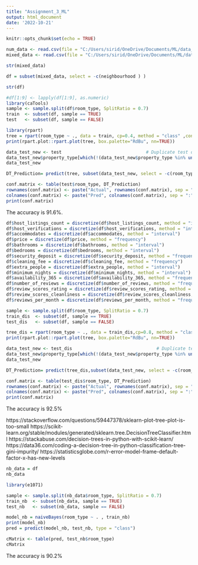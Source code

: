 ---
title: "Assignment_3_ML"
output: html_document
date: '2022-10-21'
---

```{r setup, include=FALSE}
knitr::opts_chunk$set(echo = TRUE)
```

```{r}
num_data <- read.csv(file = "C:/Users/sirid/OneDrive/Documents/ML/data_num.csv")
mixed_data <- read.csv(file = "C:/Users/sirid/OneDrive/Documents/ML/data_mixed.csv")
```

```{r}
str(mixed_data)
```

```{r}
df = subset(mixed_data, select = -c(neighbourhood ) )
```

```{r}
str(df)
```

```{r}
#df[1:9] <- lapply(df[1:9], as.numeric)
library(caTools)
sample <- sample.split(df$room_type, SplitRatio = 0.7)
train  <- subset(df, sample == TRUE)
test   <- subset(df, sample == FALSE)
```

```{r}
library(rpart)
tree = rpart(room_type ~ ., data = train, cp=0.4, method = "class" ,control = rpart.control(minsplit = 30, minbucket = 10, maxdepth = 5, usesurrogate = 2, xval =10 ))
print(rpart.plot::rpart.plot(tree, box.palette="RdBu", nn=TRUE))
```

```{r}
data_test_new <- test                                # Duplicate test data set
data_test_new$property_type[which(!(data_test_new$property_type %in% unique(train$property_type)))] <- NA  # Replace new levels by NA
data_test_new
```
```{r}
DT_Prediction= predict(tree, subset(data_test_new, select = -c(room_type )) , type="class")
```

```{r}
conf.matrix <- table(test$room_type, DT_Prediction)
rownames(conf.matrix) <- paste("Actual", rownames(conf.matrix), sep = ":")
colnames(conf.matrix) <- paste("Pred", colnames(conf.matrix), sep = ":")
print(conf.matrix)
```

The accuracy is 91.6%. 

```{r}
df$host_listings_count = discretize(df$host_listings_count, method = "interval")
df$host_verifications = discretize(df$host_verifications, method = "interval")
df$accommodates = discretize(df$accommodates, method = "interval")
df$price = discretize(df$price, method = "frequency")
df$bathrooms = discretize(df$bathrooms, method = "interval")
df$bedrooms = discretize(df$bedrooms, method = "interval")
df$security_deposit = discretize(df$security_deposit, method = "frequency")
df$cleaning_fee = discretize(df$cleaning_fee, method = "frequency")
df$extra_people = discretize(df$extra_people, method = "interval")
df$minimum_nights = discretize(df$minimum_nights, method = "interval")
df$availability_365 = discretize(df$availability_365, method = "frequency")
df$number_of_reviews = discretize(df$number_of_reviews, method = "frequency")
df$review_scores_rating = discretize(df$review_scores_rating, method = "frequency")
df$review_scores_cleanliness = discretize(df$review_scores_cleanliness, method = "interval")
df$reviews_per_month = discretize(df$reviews_per_month, method = "frequency")
```

```{r}
sample <- sample.split(df$room_type, SplitRatio = 0.7)
train_dis  <- subset(df, sample == TRUE)
test_dis   <- subset(df, sample == FALSE)
```

```{r}
tree_dis = rpart(room_type ~ ., data = train_dis,cp=0.8, method = "class" ,control = rpart.control(minsplit = 30, minbucket = 10, maxdepth = 5, usesurrogate = 2, xval =10 ))
print(rpart.plot::rpart.plot(tree, box.palette="RdBu", nn=TRUE))
```

```{r}
data_test_new <- test_dis                                # Duplicate test data set
data_test_new$property_type[which(!(data_test_new$property_type %in% unique(train$property_type)))] <- NA  # Replace new levels by NA
data_test_new
```

```{r}
DT_Prediction= predict(tree_dis,subset(data_test_new, select = -c(room_type )) , type="class")
```

```{r}
conf.matrix <- table(test_dis$room_type, DT_Prediction)
rownames(conf.matrix) <- paste("Actual", rownames(conf.matrix), sep = ":")
colnames(conf.matrix) <- paste("Pred", colnames(conf.matrix), sep = ":")
print(conf.matrix)
```

The accuracy is  92.5%

https://stackoverflow.com/questions/59447378/sklearn-plot-tree-plot-is-too-small
https://scikit-learn.org/stable/modules/generated/sklearn.tree.DecisionTreeClassifier.html
https://stackabuse.com/decision-trees-in-python-with-scikit-learn/
https://data36.com/coding-a-decision-tree-in-python-classification-tree-gini-impurity/
https://statisticsglobe.com/r-error-model-frame-default-factor-x-has-new-levels

```{r}
nb_data = df
nb_data
```

```{r}
library(e1071)

sample <- sample.split(nb_data$room_type, SplitRatio = 0.7)
train_nb  <- subset(nb_data, sample == TRUE)
test_nb   <- subset(nb_data, sample == FALSE)
```


```{r}
model_nb = naiveBayes(room_type ~ . , train_nb)
print(model_nb)
pred = predict(model_nb, test_nb, type = "class")
```


```{r}
cMatrix <- table(pred, test_nb$room_type)
cMatrix
```
 The accuracy is 90.2%


